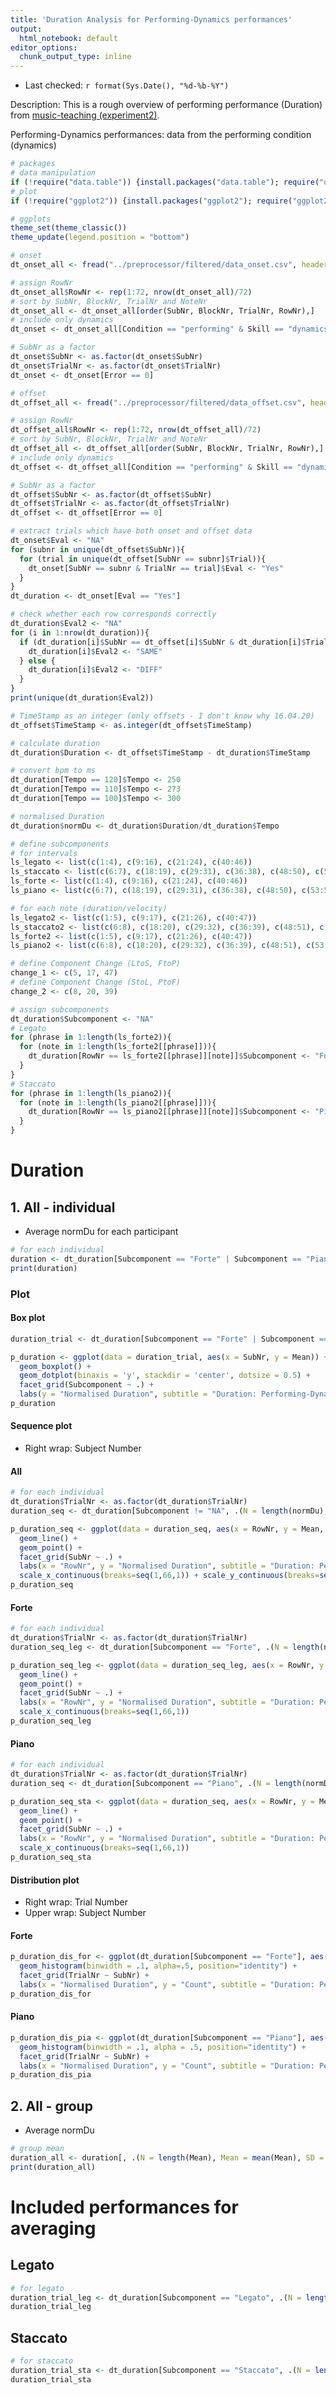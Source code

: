 ```yaml
---
title: 'Duration Analysis for Performing-Dynamics performances'
output:
  html_notebook: default
editor_options: 
  chunk_output_type: inline
---
```


- Last checked: `r format(Sys.Date(), "%d-%b-%Y")`

Description: This is a rough overview of performing performance (Duration) from [music-teaching (experiment2)](https://github.com/atsukotominaga/music-teaching/tree/main/experiment-2).

Performing-Dynamics performances: data from the performing condition (dynamics)

```r
# packages
# data manipulation
if (!require("data.table")) {install.packages("data.table"); require("data.table")}
# plot
if (!require("ggplot2")) {install.packages("ggplot2"); require("ggplot2")}

# ggplots
theme_set(theme_classic())
theme_update(legend.position = "bottom")
```

```r
# onset
dt_onset_all <- fread("../preprocessor/filtered/data_onset.csv", header = T, sep = ",", dec = ".") # read a filtered csv

# assign RowNr
dt_onset_all$RowNr <- rep(1:72, nrow(dt_onset_all)/72)
# sort by SubNr, BlockNr, TrialNr and NoteNr
dt_onset_all <- dt_onset_all[order(SubNr, BlockNr, TrialNr, RowNr),]
# include only dynamics
dt_onset <- dt_onset_all[Condition == "performing" & Skill == "dynamics"]

# SubNr as a factor
dt_onset$SubNr <- as.factor(dt_onset$SubNr)
dt_onset$TrialNr <- as.factor(dt_onset$TrialNr)
dt_onset <- dt_onset[Error == 0]

# offset
dt_offset_all <- fread("../preprocessor/filtered/data_offset.csv", header = T, sep = ",", dec = ".") # read a filtered csv

# assign RowNr
dt_offset_all$RowNr <- rep(1:72, nrow(dt_offset_all)/72)
# sort by SubNr, BlockNr, TrialNr and NoteNr
dt_offset_all <- dt_offset_all[order(SubNr, BlockNr, TrialNr, RowNr),]
# include only dynamics
dt_offset <- dt_offset_all[Condition == "performing" & Skill == "dynamics"]

# SubNr as a factor
dt_offset$SubNr <- as.factor(dt_offset$SubNr)
dt_offset$TrialNr <- as.factor(dt_offset$TrialNr)
dt_offset <- dt_offset[Error == 0]
```

```r
# extract trials which have both onset and offset data
dt_onset$Eval <- "NA"
for (subnr in unique(dt_offset$SubNr)){
  for (trial in unique(dt_offset[SubNr == subnr]$Trial)){
    dt_onset[SubNr == subnr & TrialNr == trial]$Eval <- "Yes"
  }
}
dt_duration <- dt_onset[Eval == "Yes"]

# check whether each row corresponds correctly
dt_duration$Eval2 <- "NA"
for (i in 1:nrow(dt_duration)){
  if (dt_duration[i]$SubNr == dt_offset[i]$SubNr & dt_duration[i]$TrialNr == dt_offset[i]$TrialNr & dt_duration[i]$Pitch == dt_offset[i]$Pitch){
    dt_duration[i]$Eval2 <- "SAME"
  } else {
    dt_duration[i]$Eval2 <- "DIFF"
  }
}
print(unique(dt_duration$Eval2))

# TimeStamp as an integer (only offsets - I don't know why 16.04.20)
dt_offset$TimeStamp <- as.integer(dt_offset$TimeStamp)

# calculate duration
dt_duration$Duration <- dt_offset$TimeStamp - dt_duration$TimeStamp

# convert bpm to ms
dt_duration[Tempo == 120]$Tempo <- 250
dt_duration[Tempo == 110]$Tempo <- 273
dt_duration[Tempo == 100]$Tempo <- 300

# normalised Duration
dt_duration$normDu <- dt_duration$Duration/dt_duration$Tempo

# define subcomponents
# for intervals
ls_legato <- list(c(1:4), c(9:16), c(21:24), c(40:46))
ls_staccato <- list(c(6:7), c(18:19), c(29:31), c(36:38), c(48:50), c(53:55), c(58:64))
ls_forte <- list(c(1:4), c(9:16), c(21:24), c(40:46))
ls_piano <- list(c(6:7), c(18:19), c(29:31), c(36:38), c(48:50), c(53:55), c(58:64))

# for each note (duration/velocity)
ls_legato2 <- list(c(1:5), c(9:17), c(21:26), c(40:47))
ls_staccato2 <- list(c(6:8), c(18:20), c(29:32), c(36:39), c(48:51), c(53:56), c(58:65))
ls_forte2 <- list(c(1:5), c(9:17), c(21:26), c(40:47))
ls_piano2 <- list(c(6:8), c(18:20), c(29:32), c(36:39), c(48:51), c(53:56), c(58:65))

# define Component Change (LtoS, FtoP)
change_1 <- c(5, 17, 47)
# define Component Change (StoL, PtoF)
change_2 <- c(8, 20, 39)

# assign subcomponents
dt_duration$Subcomponent <- "NA"
# Legato
for (phrase in 1:length(ls_forte2)){
  for (note in 1:length(ls_forte2[[phrase]])){
    dt_duration[RowNr == ls_forte2[[phrase]][note]]$Subcomponent <- "Forte"
  }
}
# Staccato
for (phrase in 1:length(ls_piano2)){
  for (note in 1:length(ls_piano2[[phrase]])){
    dt_duration[RowNr == ls_piano2[[phrase]][note]]$Subcomponent <- "Piano"
  }
}
```

# Duration
## 1. All - individual
- Average normDu for each participant

```r
# for each individual
duration <- dt_duration[Subcomponent == "Forte" | Subcomponent == "Piano", .(N = length(normDu), Mean = mean(normDu), SD = sd(normDu)), by = .(SubNr, Subcomponent)]
print(duration)
```

### Plot
#### Box plot

```r
duration_trial <- dt_duration[Subcomponent == "Forte" | Subcomponent == "Piano", .(N = length(normDu), Mean = mean(normDu), SD = sd(normDu)), by = .(SubNr, TrialNr, Subcomponent)]

p_duration <- ggplot(data = duration_trial, aes(x = SubNr, y = Mean)) +
  geom_boxplot() +
  geom_dotplot(binaxis = 'y', stackdir = 'center', dotsize = 0.5) +
  facet_grid(Subcomponent ~ .) +
  labs(y = "Normalised Duration", subtitle = "Duration: Performing-Dynamics")
p_duration
```

#### Sequence plot
- Right wrap: Subject Number

#### All
```r
# for each individual
dt_duration$TrialNr <- as.factor(dt_duration$TrialNr)
duration_seq <- dt_duration[Subcomponent != "NA", .(N = length(normDu), Mean = mean(normDu)), .(SubNr, TrialNr, RowNr)]

p_duration_seq <- ggplot(data = duration_seq, aes(x = RowNr, y = Mean, group = TrialNr, colour = TrialNr)) +
  geom_line() +
  geom_point() +
  facet_grid(SubNr ~ .) +
  labs(x = "RowNr", y = "Normalised Duration", subtitle = "Duration: Performing-Dynamics(All)") +
  scale_x_continuous(breaks=seq(1,66,1)) + scale_y_continuous(breaks=seq(0,2,0.5), limits = c(0, 2))
p_duration_seq
```

#### Forte
```r
# for each individual
dt_duration$TrialNr <- as.factor(dt_duration$TrialNr)
duration_seq_leg <- dt_duration[Subcomponent == "Forte", .(N = length(normDu), Mean = mean(normDu)), .(SubNr, TrialNr, RowNr)]

p_duration_seq_leg <- ggplot(data = duration_seq_leg, aes(x = RowNr, y = Mean, group = TrialNr, colour = TrialNr)) +
  geom_line() +
  geom_point() +
  facet_grid(SubNr ~ .) +
  labs(x = "RowNr", y = "Normalised Duration", subtitle = "Duration: Performing-Dynamics(Forte)") +
  scale_x_continuous(breaks=seq(1,66,1))
p_duration_seq_leg
```

#### Piano
```r
# for each individual
dt_duration$TrialNr <- as.factor(dt_duration$TrialNr)
duration_seq <- dt_duration[Subcomponent == "Piano", .(N = length(normDu), Mean = mean(normDu)), .(SubNr, TrialNr, RowNr)]

p_duration_seq_sta <- ggplot(data = duration_seq, aes(x = RowNr, y = Mean, group = TrialNr, colour = TrialNr)) +
  geom_line() +
  geom_point() +
  facet_grid(SubNr ~ .) +
  labs(x = "RowNr", y = "Normalised Duration", subtitle = "Duration: Performing-Dynamics(Piano)") +
  scale_x_continuous(breaks=seq(1,66,1))
p_duration_seq_sta
```

#### Distribution plot
- Right wrap: Trial Number
- Upper wrap: Subject Number

#### Forte
```r
p_duration_dis_for <- ggplot(dt_duration[Subcomponent == "Forte"], aes(x = normDu)) +
  geom_histogram(binwidth = .1, alpha=.5, position="identity") +
  facet_grid(TrialNr ~ SubNr) +
  labs(x = "Normalised Duration", y = "Count", subtitle = "Duration: Performing-Dynamics(Forte)")
p_duration_dis_for
```

#### Piano
```r
p_duration_dis_pia <- ggplot(dt_duration[Subcomponent == "Piano"], aes(x = normDu)) +
  geom_histogram(binwidth = .1, alpha = .5, position="identity") +
  facet_grid(TrialNr ~ SubNr) +
  labs(x = "Normalised Duration", y = "Count", subtitle = "Duration: Performing-Dynamics(Piano)")
p_duration_dis_pia
```

## 2. All - group
- Average normDu

```r
# group mean
duration_all <- duration[, .(N = length(Mean), Mean = mean(Mean), SD = sd(Mean)), by = .(Subcomponent)]
print(duration_all)
```

# Included performances for averaging
## Legato
```r
# for legato
duration_trial_leg <- dt_duration[Subcomponent == "Legato", .(N = length(normDu), Mean = mean(normDu), SD = sd(normDu)), by = .(SubNr, TrialNr)]
duration_trial_leg
```

## Staccato
```r
# for staccato
duration_trial_sta <- dt_duration[Subcomponent == "Staccato", .(N = length(normDu), Mean = mean(normDu), SD = sd(normDu)), by = .(SubNr, TrialNr, Subcomponent)]
duration_trial_sta
```
